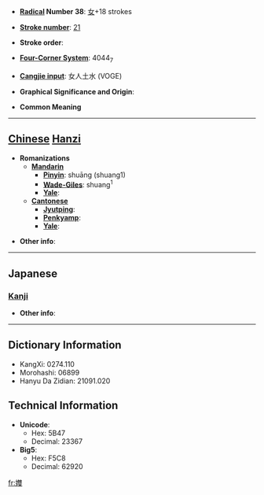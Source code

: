 * '''[[Wiktionary:Chinese radical index| Radical]] Number 38''': [[Wiktionary:Chinese radical index 女|女]]+18 strokes

* '''[[Wiktionary:Chinese total strokes index|Stroke number]]''': [[Wiktionary:Chinese total strokes index 21|21]]

* '''Stroke order''': 

* '''[[Wiktionary:Chinese four corner index|Four-Corner System]]''': 4044<sub>7</sub>

* '''[[Wiktionary:Chinese Cangjie index|Cangjie input]]''': 女人土水 (VOGE)

* '''Graphical Significance and Origin''': 

* '''Common Meaning'''

----

== [[Chinese]] [[Hanzi]] ==

* '''Romanizations'''
** '''[[Mandarin]]'''
*** '''[[Pinyin]]''': shuāng (shuang1)
*** '''[[Wade-Giles]]''': shuang<sup>1</sup>
*** '''[[Yale]]''': 
** '''[[Cantonese]]'''
*** '''[[Jyutping]]''':
*** '''[[Penkyamp]]''': 
*** '''[[Yale]]''': 

* '''Other info''': 

----

==Japanese==
===[[Kanji]]===
{{kanji|on readings=[[さわ]] (sawa)
|kun readings=
}}

* '''Other info''':  

----

== Dictionary Information ==

* KangXi: 0274.110
* Morohashi: 06899
* Hanyu Da Zidian: 21091.020

== Technical Information ==

* '''Unicode''':
** Hex: 5B47
** Decimal: 23367
* '''Big5''':
** Hex: F5C8
** Decimal: 62920

[[fr:孇]]